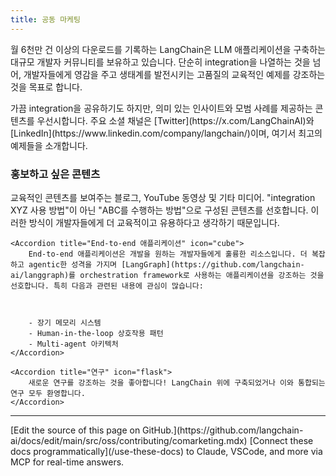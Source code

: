 ```yaml
---
title: 공동 마케팅
---
```


월 6천만 건 이상의 다운로드를 기록하는 LangChain은 LLM 애플리케이션을 구축하는 대규모 개발자 커뮤니티를 보유하고 있습니다. 단순히 integration을 나열하는 것을 넘어, 개발자들에게 영감을 주고 생태계를 발전시키는 고품질의 교육적인 예제를 강조하는 것을 목표로 합니다.

<Note>
    가끔 integration을 공유하기도 하지만, 의미 있는 인사이트와 모범 사례를 제공하는 콘텐츠를 우선시합니다. 주요 소셜 채널은 [Twitter](https://x.com/LangChainAI)와
    [LinkedIn](https://www.linkedin.com/company/langchain/)이며, 여기서 최고의 예제들을 소개합니다.
</Note>

### 홍보하고 싶은 콘텐츠

<AccordionGroup>
    <Accordion title="교육 콘텐츠" icon="graduation-cap">
        교육적인 콘텐츠를 보여주는 블로그, YouTube 동영상 및 기타 미디어. "integration XYZ 사용 방법"이 아닌 "ABC를 수행하는 방법"으로 구성된 콘텐츠를 선호합니다. 이러한 방식이 개발자들에게 더 교육적이고 유용하다고 생각하기 때문입니다.
    </Accordion>

    <Accordion title="End-to-end 애플리케이션" icon="cube">
        End-to-end 애플리케이션은 개발을 원하는 개발자들에게 훌륭한 리소스입니다. 더 복잡하고 agentic한 성격을 가지며 [LangGraph](https://github.com/langchain-ai/langgraph)를 orchestration framework로 사용하는 애플리케이션을 강조하는 것을 선호합니다. 특히 다음과 관련된 내용에 관심이 많습니다:



        - 장기 메모리 시스템
        - Human-in-the-loop 상호작용 패턴
        - Multi-agent 아키텍처
    </Accordion>

    <Accordion title="연구" icon="flask">
        새로운 연구를 강조하는 것을 좋아합니다! LangChain 위에 구축되었거나 이와 통합되는 연구 모두 환영합니다.
    </Accordion>
</AccordionGroup>

---

<Callout icon="pen-to-square" iconType="regular">
    [Edit the source of this page on GitHub.](https://github.com/langchain-ai/docs/edit/main/src/oss/contributing/comarketing.mdx)
</Callout>
<Tip icon="terminal" iconType="regular">
    [Connect these docs programmatically](/use-these-docs) to Claude, VSCode, and more via MCP for    real-time answers.
</Tip>
